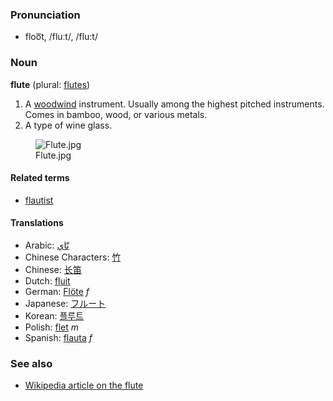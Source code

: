===Pronunciation===
*floo͞t, /fluːt/, /flu:t/

===Noun===
'''flute''' (plural: [[flutes]])

#A [[woodwind]] instrument.  Usually among the highest pitched instruments.  Comes in bamboo, wood, or various metals.
#A type of wine glass.<!-- please improve. [[User:Hippietrail|Hippietrail]] 05:57, 9 Mar 2004 (UTC) -->

[[Image:Flute.jpg]]

====Related terms====
*[[flautist]]

====Translations====
*Arabic: [[نّاي]]
*Chinese Characters: [[竹]]
*Chinese: [[长笛]]
*Dutch: [[fluit]]
*German: [[Flöte]] ''f''
*Japanese: [[フルート]]
*Korean: [[플루트]]
*Polish: [[flet]] ''m''
*Spanish: [[flauta]] ''f''

=== See also ===

* [[w:flute|Wikipedia article on the flute]]